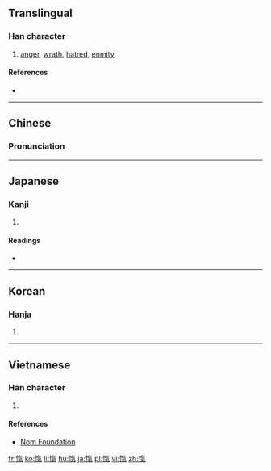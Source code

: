 {{also|忾}}
==Translingual==

===Han character===
{{Han char|rn=61|rad=心|as=10|sn=13|four=98017|canj=POND|ids=⿰忄氣}}

# [[anger]], [[wrath]], [[hatred]], [[enmity]]

====References====
* {{Han ref|kx=0397.050|dkj=11029|dj=0736.010|hdz=42337.050|uh=613E|ud=24894|bh=B75A|bd=46938}}

----

==Chinese==
{{zh-forms|s=忾}}

===Pronunciation===
{{zh-pron
|m=kài
|c=koi3
|mc=y
|oc=y
|ma=
|cat=n
}}

----

==Japanese==

===Kanji===
{{ja-kanji|grade=|rs=心10}}

# {{defn|lang=ja|sort=心10}}

====Readings====
* {{ja-readings|on=[[き]] (ki), [[がい]] (gai), [[きつ]] (kitsu)|kun=[[ためいき]] (tameiki)}}

----

==Korean==

===Hanja===
{{ko-hanja|hangeul=[[개]], [[희]]|eumhun=|rv=gae, hui|mr=kae, hŭi|y=kay, huy}}

# {{defn|lang=ko|sort=心10}}

----

==Vietnamese==

===Han character===
{{vi-readings|rs=心10| hanviet = khái}}

# {{defn|lang=vi|sort=心10}}

====References====
*[http://nomfoundation.org/common/nom_details.php?codepoint=613e Nom Foundation]

[[fr:愾]]
[[ko:愾]]
[[li:愾]]
[[hu:愾]]
[[ja:愾]]
[[pl:愾]]
[[vi:愾]]
[[zh:愾]]